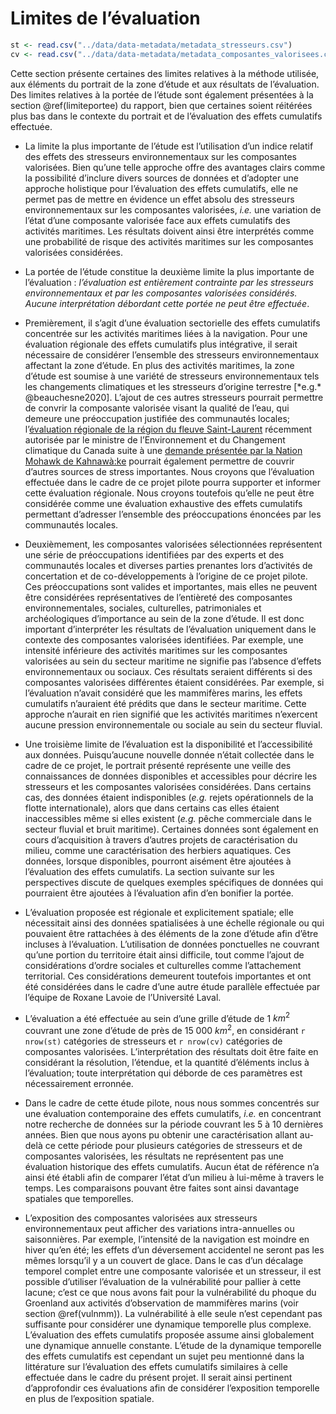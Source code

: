 # Limites de l'évaluation {#limiteeval}

```r
st <- read.csv("../data/data-metadata/metadata_stresseurs.csv")
cv <- read.csv("../data/data-metadata/metadata_composantes_valorisees.csv")
```

Cette section présente certaines des limites relatives à la méthode utilisée, aux éléments du portrait de la zone d'étude et aux résultats de l'évaluation. Des limites relatives à la portée de l'étude sont également présentées à la section \@ref(limiteportee) du rapport, bien que certaines soient réitérées plus bas dans le contexte du portrait et de l'évaluation des effets cumulatifs effectuée.  

- La limite la plus importante de l'étude est l'utilisation d'un indice relatif des effets des stresseurs environnementaux sur les composantes valorisées. Bien qu'une telle approche offre des avantages clairs comme la possibilité d'inclure divers sources de données et d'adopter une approche holistique pour l'évaluation des effets cumulatifs, elle ne permet pas de mettre en évidence un effet absolu des stresseurs environnementaux sur les composantes valorisées, *i.e.* une variation de l'état d'une composante valorisée face aux effets cumulatifs des activités maritimes. Les résultats doivent ainsi être interprétés comme une probabilité de risque des activités maritimes sur les composantes valorisées considérées.

- La portée de l'étude constitue la deuxième limite la plus importante de l'évaluation : *l'évaluation est entièrement contrainte par les stresseurs environnementaux et par les composantes valorisées considérés. Aucune interprétation débordant cette portée ne peut être effectuée*.

-  Premièrement, il s'agit d'une évaluation sectorielle des effets cumulatifs concentrée sur les activités maritimes liées à la navigation. Pour une évaluation régionale des effets cumulatifs plus intégrative, il serait nécessaire de considérer l'ensemble des stresseurs environnementaux affectant la zone d'étude. En plus des activités maritimes, la zone d'étude est soumise à une variété de stresseurs environnementaux tels les changements climatiques et les stresseurs d'origine terrestre [*e.g.* @beauchesne2020]. L'ajout de ces autres stresseurs pourrait permettre de convrir la composante valorisée visant la qualité de l'eau, qui demeure une préoccupation justifiée des communautés locales; l'[évaluation régionale de la région du fleuve Saint-Laurent](https://iaac-aeic.gc.ca/050/evaluations/document/140637?culture=fr-CA) récemment autorisée par le ministre de l’Environnement et du Changement climatique du Canada suite à une [demande présentée par la Nation Mohawk de Kahnawà:ke](https://iaac-aeic.gc.ca/050/documents/p80913/135682E.pdf) pourrait également permettre de couvrir  d'autres sources de stress importantes. Nous croyons que l'évaluation effectuée dans le cadre de ce projet pilote pourra supporter et informer cette évaluation régionale. Nous croyons toutefois qu'elle ne peut être considérée comme une évaluation exhaustive des effets cumulatifs  permettant d'adresser l'ensemble des préoccupations énoncées par les communautés locales.

- Deuxièmement, les composantes valorisées sélectionnées représentent une série de préoccupations identifiées par des experts et des communautés locales et diverses parties prenantes lors d'activités de concertation et de co-développements à l'origine de ce projet pilote. Ces préoccupations sont valides et importantes, mais elles ne peuvent être considérées représentatives de l'entièreté des composantes environnementales, sociales, culturelles, patrimoniales et archéologiques d'importance au sein de la zone d'étude. Il est donc important d'interpréter les résultats de l'évaluation uniquement dans le contexte des composantes valorisées identifiées. Par exemple, une intensité inférieure des activités maritimes sur les composantes valorisées au sein du secteur maritime ne signifie pas l'absence d'effets environnementaux ou sociaux. Ces résultats seraient différents si des composantes valorisées différentes étaient considérées. Par exemple, si l'évaluation n'avait considéré que les mammifères marins, les effets cumulatifs n'auraient été prédits que dans le secteur maritime. Cette approche n'aurait en rien signifié que les activités maritimes n'exercent aucune pression environnementale ou sociale au sein du secteur fluvial.

- Une troisième limite de l'évaluation est la disponibilité et l'accessibilité aux données. Puisqu'aucune nouvelle donnée n'était collectée dans le cadre de ce projet, le portrait présenté représente une veille des connaissances de données disponibles et accessibles pour décrire les stresseurs et les composantes valorisées considérées. Dans certains cas, des données étaient indisponibles (*e.g.* rejets opérationnels de la flotte internationale), alors que dans certains cas elles étaient inaccessibles même si elles existent (*e.g.* pêche commerciale dans le secteur fluvial et bruit maritime). Certaines données sont également en cours d'acquisition à travers d'autres projets de caractérisation du milieu, comme une caractérisation des herbiers aquatiques. Ces données, lorsque disponibles, pourront aisément être ajoutées à l'évaluation des effets cumulatifs. La section suivante sur les perspectives discute de quelques exemples spécifiques de données qui pourraient être ajoutées à l'évaluation afin d'en bonifier la portée.

- L'évaluation proposée est régionale et explicitement spatiale; elle nécessitait ainsi des données spatialisées à une échelle régionale ou qui pouvaient être rattachées à des éléments de la zone d'étude afin d'être incluses à l'évaluation. L'utilisation de données ponctuelles ne couvrant qu'une portion du territoire était ainsi difficile, tout comme l'ajout de considérations d'ordre sociales et culturelles comme l'attachement territorial. Ces considérations demeurent toutefois importantes et ont été considérées dans le cadre d'une autre étude parallèle effectuée par l'équipe de Roxane Lavoie de l'Université Laval.

- L'évaluation a été effectuée au sein d'une grille d'étude de 1 $km^2$ couvrant une zone d'étude de près de 15 000 $km^2$, en considérant `r nrow(st)` catégories de stresseurs et `r nrow(cv)` catégories de composantes valorisées. L'interprétation des résultats doit être faite en considérant la résolution, l'étendue, et la quantité d'éléments inclus à l'évaluation; toute interprétation qui déborde de ces paramètres est nécessairement erronnée. 

- Dans le cadre de cette étude pilote, nous nous sommes concentrés sur une évaluation contemporaine des effets cumulatifs, *i.e.* en concentrant notre recherche de données sur la période couvrant les 5 à 10 dernières années. Bien que nous ayons pu obtenir une caractérisation allant au-delà ce cette période pour plusieurs catégories de stresseurs et de composantes valorisées, les résultats ne représentent pas une évaluation historique des effets cumulatifs. Aucun état de référence n'a ainsi été établi afin de comparer l'état d'un milieu à lui-même à travers le temps. Les comparaisons pouvant être faites sont ainsi davantage spatiales que temporelles.

- L'exposition des composantes valorisées aux stresseurs environnementaux peut afficher des variations intra-annuelles ou saisonnières. Par exemple, l'intensité de la navigation est moindre en hiver qu'en été; les effets d'un déversement accidentel ne seront pas les mêmes lorsqu'il y a un couvert de glace. Dans le cas d'un décalage temporel complet entre une composante valorisée et un stresseur, il est possible d'utiliser l'évaluation de la vulnérabilité pour pallier à cette lacune; c'est ce que nous avons fait pour la vulnérabilité du phoque du Groenland aux activités d'observation de mammifères marins (voir section \@ref(vulnmm)). La vulnérabilité à elle seule n'est cependant pas suffisante pour considérer une dynamique temporelle plus complexe. L'évaluation des effets cumulatifs proposée assume ainsi globalement une dynamique annuelle constante. L'étude de la dynamique temporelle des effets cumulatifs est cependant un sujet peu mentionné dans la littérature sur l'évaluation des effets cumulatifs similaires à celle effectuée dans le cadre du présent projet. Il serait ainsi pertinent d'approfondir ces évaluations afin de considérer l'exposition temporelle en plus de l'exposition spatiale.
